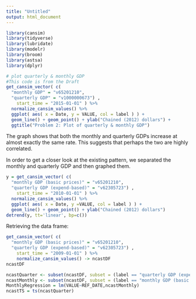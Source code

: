 ---
title: "Untitled"
output: html_document
---


```{r}
library(cansim)
library(tidyverse)
library(lubridate)
library(modelr)
library(broom)
library(astsa)
library(dplyr)
```
```{r}
# plot quarterly & monthly GDP 
#This code is from the Draft
get_cansim_vector( c( 
  "monthly GDP" = "v65201210",
  "quarterly GDP" = "v1000000673") ,
    start_time = "2015-01-01" ) %>% 
  normalize_cansim_values() %>% 
  ggplot( aes( x = Date, y = VALUE, col = label ) ) +
  geom_line() + geom_point() + ylab("Chained (2012) dollars") +
  ggtitle("Problem 2: Plot of quarterly & monthly GDP")
```
The graph shows that both the monthly and quarterly GDPs increase at almost exactly the same rate. This suggests that
perhaps the two are highly correlated.


In order to get a closer look at the existing pattern, we separated the monthly and quarterly GDP and then graphed them.
```{r}
y = get_cansim_vector( c( 
  "monthly GDP (basic prices)" = "v65201210",
  "quarterly GDP (expend-based)" = "v62305723") ,
    start_time = "2010-01-01" ) %>% 
  normalize_cansim_values() %>% 
  ggplot( aes( x = Date, y =VALUE, col = label ) ) +
  geom_line() + geom_point() + ylab("Chained (2012) dollars")
detrend(y, tt='linear', bp=c())
```

Retrieving the data frame:
```{r}
get_cansim_vector( c( 
  "monthly GDP (basic prices)" = "v65201210",
  "quarterly GDP (expend-based)" = "v62305723") ,
    start_time = "2009-01-01" ) %>% 
    normalize_cansim_values() -> ncastDF
ncastDF
```


```{r}
ncastQuarter <- subset(ncastDF, subset = (label == "quarterly GDP (expend-based)"))
ncastMonthly <- subset(ncastDF, subset = (label == "monthly GDP (basic prices)"))
MonthlyRegression = lm(VALUE~REF_DATE,ncastMonthly)
ncastTS = ts(ncastQuarter)
```


